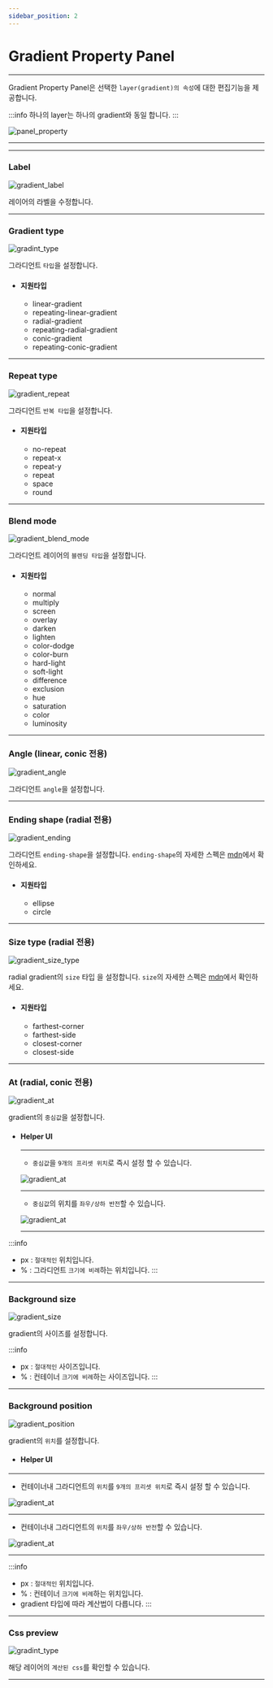 ```yaml
---
sidebar_position: 2
---
```





# Gradient Property Panel

<hr/>

Gradient Property Panel은 선택한 ```layer(gradient)의 속성```에 대한 편집기능을 제공합니다.

:::info
하나의 layer는 하나의 gradient와 동일 합니다.
:::

![panel_property](./img/panel_property.png)

<hr/>

<TOCInline toc={toc}/>

<hr/>

### Label
![gradient_label](./img/gradient_label.png)

레이어의 라벨을 수정합니다.
<hr/>

### Gradient type
![gradint_type](./img/gradient_type.png)

그라디언트 ```타입```을 설정합니다.

- #### 지원타입
	- linear-gradient
	- repeating-linear-gradient
	- radial-gradient
	- repeating-radial-gradient
	- conic-gradient
	- repeating-conic-gradient

<hr/>

### Repeat type
![gradient_repeat](./img/gradient_repeat.png)

그라디언트 ```반복 타입```을 설정합니다.

- #### 지원타입
	- no-repeat
	- repeat-x
	- repeat-y
	- repeat
	- space
	- round

<hr/>

### Blend mode
![gradient_blend_mode](./img/gradient_blend_mode.png)

그라디언트 레이어의 ```블렌딩 타입```을 설정합니다.

- #### 지원타입
	- normal
	- multiply
	- screen
	- overlay
	- darken
	- lighten
	- color-dodge
	- color-burn
	- hard-light
	- soft-light
	- difference
	- exclusion
	- hue
	- saturation
	- color
	- luminosity

<hr/>

### Angle (linear, conic 전용)
![gradient_angle](./img/gradient_angle.png)

그라디언트 ```angle```을 설정합니다.


<hr/>

### Ending shape (radial 전용)
![gradient_ending](./img/gradient_ending.png)

그라디언트 ```ending-shape```을 설정합니다. ```ending-shape```의 자세한 스펙은 [mdn](https://developer.mozilla.org/en-US/docs/Web/CSS/gradient/radial-gradient)에서 확인하세요.

- #### 지원타입
	- ellipse
	- circle

<hr/>

### Size type (radial 전용)
![gradient_size_type](./img/gradient_size_type.png)

radial gradient의 ```size``` 타입 을 설정합니다. ```size```의 자세한 스펙은 [mdn](https://developer.mozilla.org/en-US/docs/Web/CSS/gradient/radial-gradient)에서 확인하세요.

- #### 지원타입
	- farthest-corner
	- farthest-side
	- closest-corner
	- closest-side

<hr/>

### At (radial, conic 전용)
![gradient_at](./img/gradient_at.png)

gradient의 ```중심값```을 설정합니다.


- #### Helper UI

  <hr/>

  - ```중심값```을 ```9개의 프리셋 위치```로 즉시 설정 할 수 있습니다.

   ![gradient_at](./img/gradient_at_location.png)

  <hr/>

  - ```중심값```의 위치를 ```좌우/상하 반전```할 수 있습니다.

   ![gradient_at](./img/gradient_at_mirrow.png)

  <hr/>

:::info
- px : ```절대적인``` 위치입니다.
- % : 그라디언트  ```크기에 비례```하는 위치입니다.
:::

<hr/>

### Background size
![gradient_size](./img/gradient_size.png)

gradient의 사이즈를 설정합니다.

:::info
- px : ```절대적인``` 사이즈입니다.
- % : 컨테이너 ```크기에 비례```하는 사이즈입니다.
:::

<hr/>

### Background position
![gradient_position](./img/gradient_position.png)

gradient의 ```위치```를 설정합니다.

- #### Helper UI

 <hr/>

  - 컨테이너내 그라디언트의 ```위치```를 ```9개의 프리셋 위치```로 즉시 설정 할 수 있습니다.

   ![gradient_at](./img/gradient_at_location.png)

 <hr/>

  - 컨테이너내 그라디언트의 ```위치```를 ```좌우/상하 반전```할 수 있습니다.

  ![gradient_at](./img/gradient_at_mirrow.png)

 <hr/>

:::info
- px : ```절대적인``` 위치입니다.
- % : 컨테이너 ```크기에 비례```하는 위치입니다.
-	gradient 타입에 따라 계산법이 다릅니다.
:::
<hr/>

### Css preview
![gradint_type](./img/gradient_css_preview.png)

해당 레이어의 ```계산된 css```를 확인할 수 있습니다.

<hr/>